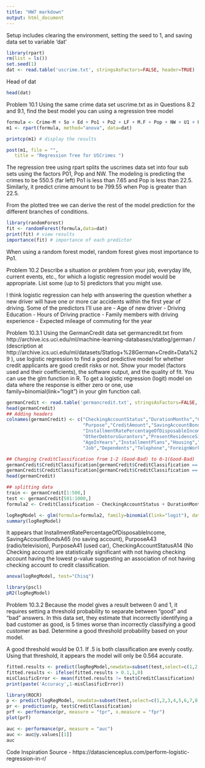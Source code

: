```yaml
---
title: "HW7 markdown"
output: html_document
---
```


Setup includes clearing the environment, setting the seed to 1, and saving data set to variable 'dat'

```r
library(rpart)
rm(list = ls())
set.seed(1)
dat <- read.table('uscrime.txt', stringsAsFactors=FALSE, header=TRUE)
```

Head of dat
```r
head(dat)
```

Problem 10.1
Using the same crime data set uscrime.txt as in Questions 8.2 and 9.1, find the best model you can using
a regression tree model
```r
formula <- Crime~M + So + Ed + Po1 + Po2 + LF + M.F + Pop + NW + U1 + U2 + Wealth + Ineq + Prob + Time
m1 <- rpart(formula, method="anova", data=dat)

printcp(m1) # display the results

post(m1, file = "", 
   title = "Regression Tree for USCrimes ")
```

The regression tree using rpart splits the uscrimes data set into four sub sets using the factors P01, Pop and NW. 
The modeling is predicting the crimes to be 550.5 (far left) Po1 is less than 7.65 and Pop is less than 22.5. Similarly, it predict crime amount to be 799.55 when Pop is greater than 22.5.

From the plotted tree we can derive the rest of the model prediction for the different branches of conditions.

```r
library(randomForest)
fit <- randomForest(formula,data=dat)
print(fit) # view results 
importance(fit) # importance of each predictor
```

When using a random forest model, random forest gives most importance to Po1.

Problem 10.2
Describe a situation or problem from your job, everyday life, current events, etc., for which a logistic regression model would be appropriate. List some (up to 5) predictors that you might use.

I think logistic regression can help with answering the question whether a new driver will have one or more car accidents within the first year of driving.
Some of the predictors I'll use are
- Age of new driver
- Driving Education 
- Hours of Driving practice
- Family members with driving experience
- Expected mileage of commuting for the year


Problem 10.3.1
Using the GermanCredit data set germancredit.txt from http://archive.ics.uci.edu/ml/machine-learning-databases/statlog/german / (description at http://archive.ics.uci.edu/ml/datasets/Statlog+%28German+Credit+Data%29 ), use logistic regression to find a good predictive model for whether credit applicants are good credit risks or not. Show your model (factors used and their coefficients), the software output, and the quality of fit. You can use the glm function in R. To get a logistic regression (logit) model on data where the response is either zero or one, use family=binomial(link=”logit”) in your glm function call.
```r
germanCredit <- read.table('germancredit.txt', stringsAsFactors=FALSE, header=FALSE)
head(germanCredit)
## Adding headers
colnames(germanCredit) <- c("CheckingAccountStatus","DurationMonths","CreditHistory",
                            "Purpose","CreditAmount","SavingAccountBonds","PresentEmploymentSince",
                            "InstallmentRatePercentageOfDisposableIncome","PersonalStatusAndSex",
                            "OtherDebtorsGurantors","PresentResidenceSince","Property",
                            "AgeInYears","InstallmentPlans","Housing","ExistingCreditsAtBank",
                            "Job","Dependents","Telephone","ForeignWorker","CreditClassification")

## Changing CreditClassification from 1-2 (Good-Bad) to 0-1(Good-Bad)
germanCredit$CreditClassification[germanCredit$CreditClassification == 1] <- 0
germanCredit$CreditClassification[germanCredit$CreditClassification == 2] <- 1
head(germanCredit)

## splitting data
train <- germanCredit[1:500,]
test <- germanCredit[501:1000,]
formula2 <- CreditClassification ~ CheckingAccountStatus + DurationMonths + CreditHistory +Purpose + CreditAmount + SavingAccountBonds + PresentEmploymentSince + InstallmentRatePercentageOfDisposableIncome + PersonalStatusAndSex + OtherDebtorsGurantors + PresentResidenceSince + Property + AgeInYears + InstallmentPlans + Housing + ExistingCreditsAtBank + Job + Dependents + Telephone + ForeignWorker

logRegModel <- glm(formula=formula2, family=binomial(link="logit"), data=germanCredit)
summary(logRegModel)
```
It appears that InstallmentRatePercentageOfDisposableIncome, SavingAccountBondsA65 (no saving account), PurposeA43 (radio/television), PurposeA41 (used car), CheckingAccountStatusA14 (No Checking account) are statistically significant with not having checking account having the lowest p-value suggesting an association of not having checking account to credit classification.
```r
anova(logRegModel, test="Chisq")

library(pscl)
pR2(logRegModel)
```


Problem 10.3.2
Because the model gives a result between 0 and 1, it requires setting a threshold probability to separate between “good” and “bad” answers. In this data set, they estimate that incorrectly identifying a bad customer as good, is 5 times worse than incorrectly classifying a good customer as bad. Determine a good threshold probability based on your model.

A good threshold would be 0.1. If .5 is both classification are evenly costly. Using that threshold, it appears the model will only be 0.564 accurate.
```r
fitted.results <- predict(logRegModel,newdata=subset(test,select=c(1,2,3,4,5,6,7,8,9,10,11,12,13,14,15,16,17,18,19,20)),type='response')
fitted.results <- ifelse(fitted.results > 0.1,1,0)
misClasificError <- mean(fitted.results != test$CreditClassification)
print(paste('Accuracy',1-misClasificError))

library(ROCR)
p <- predict(logRegModel, newdata=subset(test,select=c(1,2,3,4,5,6,7,8,9,10,11,12,13,14,15,16,17,18,19,20)), type="response")
pr <- prediction(p, test$CreditClassification)
prf <- performance(pr, measure = "tpr", x.measure = "fpr")
plot(prf)

auc <- performance(pr, measure = "auc")
auc <- auc@y.values[[1]]
auc
```


Code Inspiration Source - https://datascienceplus.com/perform-logistic-regression-in-r/